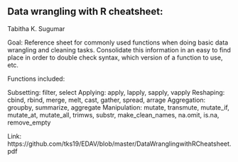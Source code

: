 ## Data wrangling with R cheatsheet:

Tabitha K. Sugumar

Goal: Reference sheet for commonly used functions when doing basic data wrangling and cleaning tasks. Consolidate this information in an easy to find place in order to double check syntax, which version of a function to use, etc.

Functions included: 

Subsetting: filter, select
Applying: apply, lapply, sapply, vapply
Reshaping: cbind, rbind, merge, melt, cast, gather, spread, arrage
Aggregation: groupby, summarize, aggregate
Manipulation: mutate, transmute, mutate_if, mutate_at, mutate_all, trimws, substr, make_clean_names, na.omit, is.na, remove_empty

Link: https://github.com/tks19/EDAV/blob/master/DataWranglingwithRCheatsheet.pdf

